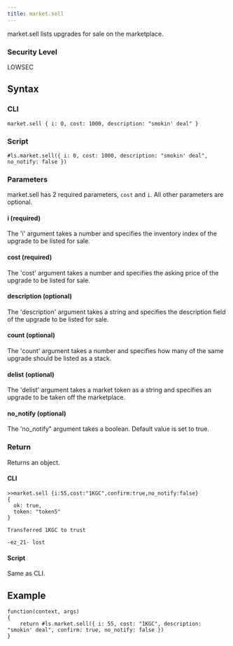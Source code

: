 ```yaml
---
title: market.sell
---
```


market.sell lists upgrades for sale on the marketplace.

### Security Level

LOWSEC

## Syntax

### CLI

```
market.sell { i: 0, cost: 1000, description: "smokin' deal" }
```

### Script

```
#ls.market.sell({ i: 0, cost: 1000, description: "smokin' deal", no_notify: false })
```

### Parameters

market.sell has 2 required parameters, `cost` and `i`. All other parameters are optional.

#### i (required)

The 'i' argument takes a number and specifies the inventory index of the upgrade to be listed for sale.

#### cost (required)

The 'cost' argument takes a number and specifies the asking price of the upgrade to be listed for sale.

#### description (optional)

The 'description' argument takes a string and specifies the description field of the upgrade to be listed for sale.

#### count (optional)

The 'count' argument takes a number and specifies how many of the same upgrade should be listed as a stack.

#### delist (optional)

The 'delist' argument takes a market token as a string and specifies an upgrade to be taken off the marketplace.

#### no_notify (optional)

The 'no_notify" argument takes a boolean. Default value is set to true.

### Return

Returns an object.

#### CLI

```
>>market.sell {i:55,cost:"1KGC",confirm:true,no_notify:false}
{
  ok: true,
  token: "token5"
}

Transferred 1KGC to trust

-ez_21- lost
```

#### Script

Same as CLI.

## Example

```
function(context, args)
{
	return #ls.market.sell({ i: 55, cost: "1KGC", description: "smokin' deal", confirm: true, no_notify: false })
}
```
